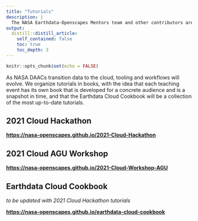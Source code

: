 ```yaml
---
title: "Tutorials"
description: |
  The NASA Earthdata-Openscapes Mentors team and other contributors are creating open educational resources to help researchers migrate workflows to the Cloud - all available for reuse and remix. 
output:
  distill::distill_article:
    self_contained: false
    toc: true
    toc_depth: 3
---
```


```r
knitr::opts_chunk$set(echo = FALSE)
```

As NASA DAACs transition data to the cloud, tooling and workflows will evolve. We organize tutorials in books, with the idea that each teaching event has its own book that is developed for a concrete audience and is a snapshot in time, and that the Earthdata Cloud Cookbook will be a collection of the most up-to-date tutorials.

## 2021 Cloud Hackathon

**<https://nasa-openscapes.github.io/2021-Cloud-Hackathon>**

## 2021 Cloud AGU Workshop

**<https://nasa-openscapes.github.io/2021-Cloud-Workshop-AGU>**

## Earthdata Cloud Cookbook
*to be updated with 2021 Cloud Hackathon tutorials*

**<https://nasa-openscapes.github.io/earthdata-cloud-cookbook>**


